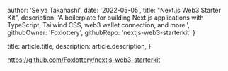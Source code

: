 
  author: 'Seiya Takahashi',
  date: '2022-05-05',
  title: "Next.js Web3 Starter Kit",
  description:
    'A boilerplate for building Next.js applications with TypeScript, Tailwind CSS, web3 wallet connection, and more.',
  githubOwner: 'Foxlottery',
  githubRepo: 'nextjs-web3-starterkit'
}

  title: article.title,
  description: article.description,
}


https://github.com/Foxlottery/nextjs-web3-starterkit

